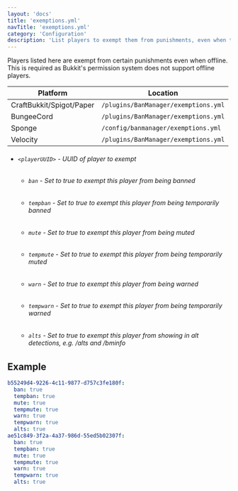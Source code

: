 ```yaml
---
layout: 'docs'
title: 'exemptions.yml'
navTitle: 'exemptions.yml'
category: 'Configuration'
description: 'List players to exempt them from punishments, even when they are offline.'
---
```

Players listed here are exempt from certain punishments even when offline. This is required as Bukkit's permission system does not support offline players.

| Platform | Location |
| -------- | -------- |
| CraftBukkit/Spigot/Paper | `/plugins/BanManager/exemptions.yml` |
| BungeeCord | `/plugins/BanManager/exemptions.yml` |
| Sponge | `/config/banmanager/exemptions.yml` |
| Velocity | `/plugins/BanManager/exemptions.yml` |

<div className="config-info">

- ###### `<playerUUID>` - UUID of player to exempt
  - ###### `ban` - Set to true to exempt this player from being banned
  - ###### `tempban` - Set to true to exempt this player from being temporarily banned
  - ###### `mute` - Set to true to exempt this player from being muted
  - ###### `tempmute` - Set to true to exempt this player from being temporarily muted
  - ###### `warn` - Set to true to exempt this player from being warned
  - ###### `tempwarn` - Set to true to exempt this player from being temporarily warned
  - ###### `alts` - Set to true to exempt this player from showing in alt detections, e.g. /alts and /bminfo

</div>

## Example
```yml
b55249d4-9226-4c11-9877-d757c3fe180f:
  ban: true
  tempban: true
  mute: true
  tempmute: true
  warn: true
  tempwarn: true
  alts: true
ae51c849-3f2a-4a37-986d-55ed5b02307f:
  ban: true
  tempban: true
  mute: true
  tempmute: true
  warn: true
  tempwarn: true
  alts: true
```
